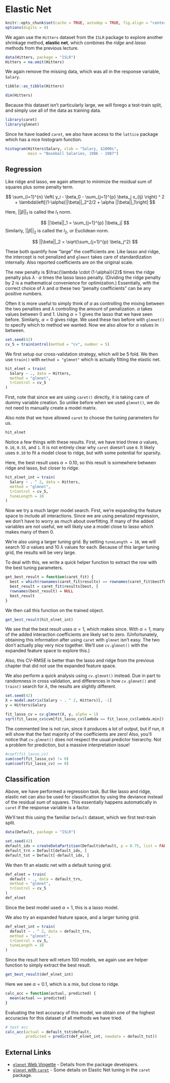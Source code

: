 # Elastic Net

```r
knitr::opts_chunk$set(cache = TRUE, autodep = TRUE, fig.align = "center")
options(digits = 4)
```

We again use the `Hitters` dataset from the `ISLR` package to explore another shrinkage method, **elastic net**, which combines the *ridge* and *lasso* methods from the previous lecture.

```r
data(Hitters, package = "ISLR")
Hitters = na.omit(Hitters)
```

We again remove the missing data, which was all in the response variable, `Salary`.

```r
tibble::as_tibble(Hitters)
```

```r
dim(Hitters)
```

Because this dataset isn't particularly large, we will forego a test-train split, and simply use all of the data as training data.

```r
library(caret)
library(glmnet)
```

Since he have loaded `caret`, we also have access to the `lattice` package which has a nice histogram function.

```r
histogram(Hitters$Salary, xlab = "Salary, $1000s", 
          main = "Baseball Salaries, 1986 - 1987")
```


## Regression

Like ridge and lasso, we again attempt to minimize the residual sum of squares plus some penalty term.

$$
\sum_{i=1}^{n} \left( y_i - \beta_0 - \sum_{j=1}^{p} \beta_j x_{ij}    \right) ^ 2 + \lambda\left[(1-\alpha)||\beta||_2^2/2 + \alpha ||\beta||_1\right]
$$

Here, $||\beta||_1$ is called the $l_1$ norm.

$$
||\beta||_1 = \sum_{j=1}^{p} |\beta_j|
$$
Similarly, $||\beta||_2$ is called the $l_2$, or Euclidean norm.

$$
||\beta||_2 = \sqrt{\sum_{j=1}^{p} \beta_j^2}
$$

These both quantify how "large" the coefficients are. Like lasso and ridge, the intercept is not penalized and `glment` takes care of standardization internally. Also reported coefficients are on the original scale.

The new penalty is $\frac{\lambda \cdot (1-\alpha)}{2}$ times the ridge penalty plus $\lambda \cdot \alpha$ times the lasso lasso penalty. (Dividing the ridge penalty by 2 is a mathematical convenience for optimization.) Essentially, with the correct choice of $\lambda$ and $\alpha$ these two "penalty coefficients" can be any positive numbers.

Often it is more useful to simply think of $\alpha$ as controlling the mixing between the two penalties and $\lambda$ controlling the amount of penalization. $\alpha$ takes values between 0 and 1. Using $\alpha = 1$ gives the lasso that we have seen before. Similarly, $\alpha = 0$ gives ridge. We used these two before with `glmnet()` to specify which to method we wanted. Now we also allow for $\alpha$ values in between.

```r
set.seed(42)
cv_5 = trainControl(method = "cv", number = 5)
```

We first setup our cross-validation strategy, which will be 5 fold. We then use `train()` with `method = "glmnet"` which is actually fitting the elastic net.

```r
hit_elnet = train(
  Salary ~ ., data = Hitters,
  method = "glmnet",
  trControl = cv_5
)
```

First, note that since we are using `caret()` directly, it is taking care of dummy variable creation. So unlike before when we used `glmnet()`, we do not need to manually create a model matrix.

Also note that we have allowed `caret` to choose the tuning parameters for us.

```r
hit_elnet
```

Notice a few things with these results. First, we have tried three $\alpha$ values, `0.10`, `0.55`, and `1`. It is not entirely clear why `caret` doesn't use `0`. It likely uses `0.10` to fit a model close to ridge, but with some potential for sparsity.

Here, the best result uses $\alpha = 0.10$, so this result is somewhere between ridge and lasso, but closer to ridge.

```r
hit_elnet_int = train(
  Salary ~ . ^ 2, data = Hitters,
  method = "glmnet",
  trControl = cv_5,
  tuneLength = 10
)
```

Now we try a much larger model search. First, we're expanding the feature space to include all interactions. Since we are using penalized regression, we don't have to worry as much about overfitting. If many of the added variables are not useful, we will likely use a model close to lasso which makes many of them 0.

We're also using a larger tuning grid. By setting `tuneLength = 10`, we will search 10 $\alpha$ values and 10 $\lambda$ values for each. Because of this larger tuning grid, the results will be very large.

To deal with this, we write a quick helper function to extract the row with the best tuning parameters.

```r
get_best_result = function(caret_fit) {
  best = which(rownames(caret_fit$results) == rownames(caret_fit$bestTune))
  best_result = caret_fit$results[best, ]
  rownames(best_result) = NULL
  best_result
}
```

We then call this function on the trained object.

```r
get_best_result(hit_elnet_int)
```

We see that the best result uses $\alpha = 1$, which makes since. With $\alpha = 1$, many of the added interaction coefficients are likely set to zero. (Unfortunately, obtaining this information after using `caret` with `glmnet` isn't easy. The two don't actually play very nice together. We'll use `cv.glmnet()` with the expanded feature space to explore this.)

Also, this CV-RMSE is better than the lasso and ridge from the previous chapter that did not use the expanded feature space.

We also perform a quick analysis using `cv.glmnet()` instead. Due in part to randomness in cross validation, and differences in how `cv.glmnet()` and `train()` search for $\lambda$, the results are slightly different.

```r
set.seed(42)
X = model.matrix(Salary ~ . ^ 2, Hitters)[, -1]
y = Hitters$Salary

fit_lasso_cv = cv.glmnet(X, y, alpha = 1)
sqrt(fit_lasso_cv$cvm[fit_lasso_cv$lambda == fit_lasso_cv$lambda.min]) # CV-RMSE minimum
```

The commented line is not run, since it produces a lot of output, but if run, it will show that the fast majority of the coefficients are zero! Also, you'll notice that `cv.glmnet()` does not respect the usual predictor hierarchy. Not a problem for prediction, but a massive interpretation issue!

```r
#coef(fit_lasso_cv)
sum(coef(fit_lasso_cv) != 0)
sum(coef(fit_lasso_cv) == 0)
```


## Classification

Above, we have performed a regression task. But like lasso and ridge, elastic net can also be used for classification by using the deviance instead of the residual sum of squares. This essentially happens automatically in `caret` if the response variable is a factor.

We'll test this using the familiar `Default` dataset, which we first test-train split.

```r
data(Default, package = "ISLR")
```

```r
set.seed(42)
default_idx = createDataPartition(Default$default, p = 0.75, list = FALSE)
default_trn = Default[default_idx, ]
default_tst = Default[-default_idx, ]
```

We then fit an elastic net with a default tuning grid.

```r
def_elnet = train(
  default ~ ., data = default_trn,
  method = "glmnet",
  trControl = cv_5
)
def_elnet
```

Since the best model used $\alpha = 1$, this is a lasso model.

We also try an expanded feature space, and a larger tuning grid.

```r
def_elnet_int = train(
  default ~ . ^ 2, data = default_trn,
  method = "glmnet",
  trControl = cv_5,
  tuneLength = 10
)
```

Since the result here will return 100 models, we again use are helper function to simply extract the best result.

```r
get_best_result(def_elnet_int)
```

Here we see $\alpha = 0.1$, which is a mix, but close to ridge.

```r
calc_acc = function(actual, predicted) {
  mean(actual == predicted)
}
```

Evaluating the test accuracy of this model, we obtain one of the highest accuracies for this dataset of all methods we have tried.

```r
# test acc
calc_acc(actual = default_tst$default,
         predicted = predict(def_elnet_int, newdata = default_tst))
```


## External Links

- [`glmnet` Web Vingette](https://web.stanford.edu/~hastie/glmnet/glmnet_alpha.html) - Details from the package developers.
- [`glmnet` with `caret`](https://github.com/topepo/caret/issues/116) - Some details on Elastic Net tuning in the `caret` package.

